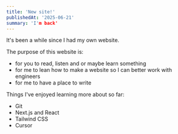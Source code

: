 ```yaml
---
title: 'New site!'
publishedAt: '2025-06-21'
summary: 'I'm back'
---
```


It's been a while since I had my own website.

The purpose of this website is:
- for you to read, listen and or maybe learn something
- for me to lean how to make a website so I can better work with engineers
- for me to have a place to write


Things I've enjoyed learning more about so far:
- Git
- Next.js and React
- Tailwind CSS
- Cursor
